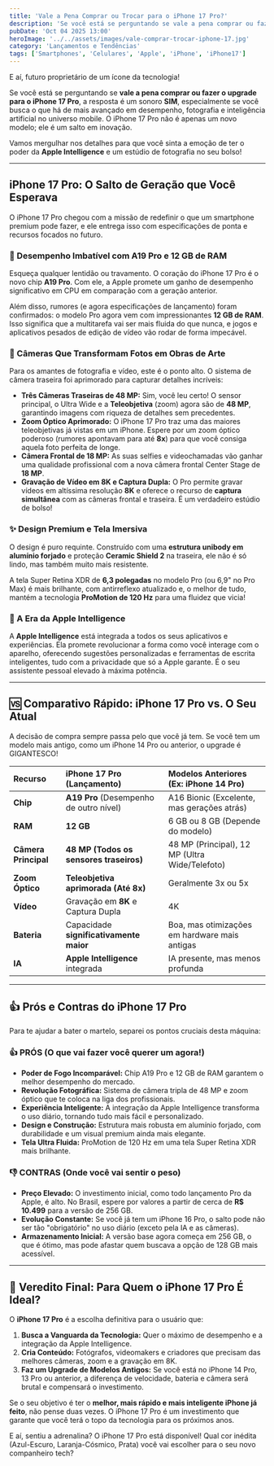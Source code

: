 ```yaml
---
title: 'Vale a Pena Comprar ou Trocar para o iPhone 17 Pro?'
description: 'Se você está se perguntando se vale a pena comprar ou fazer o upgrade para o iPhone 17 Pro, a resposta é um sonoro SIM, especialmente se você busca o que há de mais avançado em desempenho, fotografia e inteligência artificial no universo mobile.'
pubDate: 'Oct 04 2025 13:00'
heroImage: '../../assets/images/vale-comprar-trocar-iphone-17.jpg'
category: 'Lançamentos e Tendências'
tags: ['Smartphones', 'Celulares', 'Apple', 'iPhone', 'iPhone17']
---
```


E aí, futuro proprietário de um ícone da tecnologia!

Se você está se perguntando se **vale a pena comprar ou fazer o upgrade para o iPhone 17 Pro**, a resposta é um sonoro **SIM**, especialmente se você busca o que há de mais avançado em desempenho, fotografia e inteligência artificial no universo mobile. O iPhone 17 Pro não é apenas um novo modelo; ele é um salto em inovação.

Vamos mergulhar nos detalhes para que você sinta a emoção de ter o poder da **Apple Intelligence** e um estúdio de fotografia no seu bolso!

---

<ProductCard sku="MLB1055308781" badge="destaque" />

## iPhone 17 Pro: O Salto de Geração que Você Esperava

O iPhone 17 Pro chegou com a missão de redefinir o que um smartphone premium pode fazer, e ele entrega isso com especificações de ponta e recursos focados no futuro.

### 🚀 Desempenho Imbatível com A19 Pro e 12 GB de RAM

Esqueça qualquer lentidão ou travamento. O coração do iPhone 17 Pro é o novo chip **A19 Pro**. Com ele, a Apple promete um ganho de desempenho significativo em CPU em comparação com a geração anterior.

Além disso, rumores (e agora especificações de lançamento) foram confirmados: o modelo Pro agora vem com impressionantes **12 GB de RAM**. Isso significa que a multitarefa vai ser mais fluida do que nunca, e jogos e aplicativos pesados de edição de vídeo vão rodar de forma impecável.

### 📸 Câmeras Que Transformam Fotos em Obras de Arte

Para os amantes de fotografia e vídeo, este é o ponto alto. O sistema de câmera traseira foi aprimorado para capturar detalhes incríveis:

* **Três Câmeras Traseiras de 48 MP:** Sim, você leu certo! O sensor principal, o Ultra Wide e a **Teleobjetiva** (zoom) agora são de **48 MP**, garantindo imagens com riqueza de detalhes sem precedentes.
* **Zoom Óptico Aprimorado:** O iPhone 17 Pro traz uma das maiores teleobjetivas já vistas em um iPhone. Espere por um zoom óptico poderoso (rumores apontavam para até **8x**) para que você consiga aquela foto perfeita de longe.
* **Câmera Frontal de 18 MP:** As suas selfies e videochamadas vão ganhar uma qualidade profissional com a nova câmera frontal Center Stage de **18 MP**.
* **Gravação de Vídeo em 8K e Captura Dupla:** O Pro permite gravar vídeos em altíssima resolução **8K** e oferece o recurso de **captura simultânea** com as câmeras frontal e traseira. É um verdadeiro estúdio de bolso!

### ✨ Design Premium e Tela Imersiva

O design é puro requinte. Construído com uma **estrutura unibody em alumínio forjado** e proteção **Ceramic Shield 2** na traseira, ele não é só lindo, mas também muito mais resistente.

A tela Super Retina XDR de **6,3 polegadas** no modelo Pro (ou 6,9" no Pro Max) é mais brilhante, com antirreflexo atualizado e, o melhor de tudo, mantém a tecnologia **ProMotion de 120 Hz** para uma fluidez que vicia!

### 🧠 A Era da Apple Intelligence

A **Apple Intelligence** está integrada a todos os seus aplicativos e experiências. Ela promete revolucionar a forma como você interage com o aparelho, oferecendo sugestões personalizadas e ferramentas de escrita inteligentes, tudo com a privacidade que só a Apple garante. É o seu assistente pessoal elevado à máxima potência.

---

## 🆚 Comparativo Rápido: iPhone 17 Pro vs. O Seu Atual

A decisão de compra sempre passa pelo que você já tem. Se você tem um modelo mais antigo, como um iPhone 14 Pro ou anterior, o upgrade é GIGANTESCO!

| Recurso | iPhone 17 Pro (Lançamento) | Modelos Anteriores (Ex: iPhone 14 Pro) |
| :--- | :--- | :--- |
| **Chip** | **A19 Pro** (Desempenho de outro nível) | A16 Bionic (Excelente, mas gerações atrás) |
| **RAM** | **12 GB** | 6 GB ou 8 GB (Depende do modelo) |
| **Câmera Principal** | **48 MP (Todos os sensores traseiros)** | 48 MP (Principal), 12 MP (Ultra Wide/Telefoto) |
| **Zoom Óptico** | **Teleobjetiva aprimorada (Até 8x)** | Geralmente 3x ou 5x |
| **Vídeo** | Gravação em **8K** e Captura Dupla | 4K |
| **Bateria** | Capacidade **significativamente maior** | Boa, mas otimizações em hardware mais antigas |
| **IA** | **Apple Intelligence** integrada | IA presente, mas menos profunda |

---

## 👍 Prós e Contras do iPhone 17 Pro

Para te ajudar a bater o martelo, separei os pontos cruciais desta máquina:

### 👍 PRÓS (O que vai fazer você querer um agora!)

* **Poder de Fogo Incomparável:** Chip A19 Pro e 12 GB de RAM garantem o melhor desempenho do mercado.
* **Revolução Fotográfica:** Sistema de câmera tripla de 48 MP e zoom óptico que te coloca na liga dos profissionais.
* **Experiência Inteligente:** A integração da Apple Intelligence transforma o uso diário, tornando tudo mais fácil e personalizado.
* **Design e Construção:** Estrutura mais robusta em alumínio forjado, com durabilidade e um visual premium ainda mais elegante.
* **Tela Ultra Fluida:** ProMotion de 120 Hz em uma tela Super Retina XDR mais brilhante.

### 👎 CONTRAS (Onde você vai sentir o peso)

* **Preço Elevado:** O investimento inicial, como todo lançamento Pro da Apple, é alto. No Brasil, espere por valores a partir de cerca de **R$ 10.499** para a versão de 256 GB.
* **Evolução Constante:** Se você já tem um iPhone 16 Pro, o salto pode não ser tão "obrigatório" no uso diário (exceto pela IA e as câmeras).
* **Armazenamento Inicial:** A versão base agora começa em 256 GB, o que é ótimo, mas pode afastar quem buscava a opção de 128 GB mais acessível.

---

## 🎯 Veredito Final: Para Quem o iPhone 17 Pro É Ideal?

O **iPhone 17 Pro** é a escolha definitiva para o usuário que:

1.  **Busca a Vanguarda da Tecnologia:** Quer o máximo de desempenho e a integração da Apple Intelligence.
2.  **Cria Conteúdo:** Fotógrafos, videomakers e criadores que precisam das melhores câmeras, zoom e a gravação em 8K.
3.  **Faz um Upgrade de Modelos Antigos:** Se você está no iPhone 14 Pro, 13 Pro ou anterior, a diferença de velocidade, bateria e câmera será brutal e compensará o investimento.

Se o seu objetivo é ter o **melhor, mais rápido e mais inteligente iPhone já feito**, não pense duas vezes. O iPhone 17 Pro é um investimento que garante que você terá o topo da tecnologia para os próximos anos.

E aí, sentiu a adrenalina? O iPhone 17 Pro está disponível! Qual cor inédita (Azul-Escuro, Laranja-Cósmico, Prata) você vai escolher para o seu novo companheiro tech?

<ProductCard sku="MLB1055309028" />